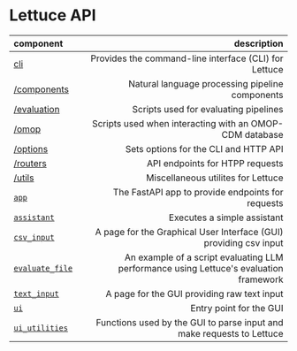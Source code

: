 # Lettuce API

| component | description |
|:----------|------------:|
|[cli](/lettuce/api_reference/cli)| Provides the command-line interface (CLI) for Lettuce |
|[/components](/lettuce/api_reference/components)| Natural language processing pipeline components |
|[/evaluation](/lettuce/api_reference/evaluation)| Scripts used for evaluating pipelines |
|[/omop](/lettuce/api_reference/omop)| Scripts used when interacting with an OMOP-CDM database |
|[/options](/lettuce/api_reference/options)| Sets options for the CLI and HTTP API |
|[/routers](/lettuce/api_reference/routers)| API endpoints for HTPP requests |
|[/utils](/lettuce/api_reference/utils)| Miscellaneous utilites for Lettuce |
|[`app`](/lettuce/api_reference/app)| The FastAPI app to provide endpoints for requests |
|[`assistant`](/lettuce/api_reference/assistant)| Executes a simple assistant |
|[`csv_input`](/lettuce/api_reference/csv_input)| A page for the Graphical User Interface (GUI) providing csv input |
|[`evaluate_file`](/lettuce/api_reference/evaluate_file)| An example of a script evaluating LLM performance using Lettuce's evaluation framework |
|[`text_input`](/lettuce/api_reference/text_input)| A page for the GUI providing raw text input |
|[`ui`](/lettuce/api_reference/ui)| Entry point for the GUI |
|[`ui_utilities`](/lettuce/api_reference/ui_utilities)| Functions used by the GUI to parse input and make requests to Lettuce |
